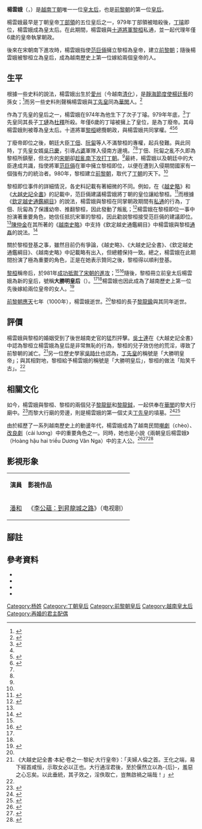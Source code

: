{{東亞女性歷史人物
|名稱 =楊雲娥
|身份 =丁朝皇后→丁朝皇太后→前黎朝皇后
|國家 =[[大瞿越|大瞿越國]]
|政權 =[[丁朝|丁朝]]、[[前黎朝|前黎朝]]
|屆數 =
|最高職務 =
|前任 = 
|繼任 = 
|圖片名稱=Dương Vân Nga.JPG
|圖片大小=200px
|圖片說明=越南華閭黎大行廟中的楊雲娥雕像
|姓=
|名=
|姓名=楊雲娥
|字=
|官職 =
|尊號 =大勝明皇后
|封號 =
|出生年=952年
|出生地=大瞿越國[[愛州|愛州]]
|婚年=
|逝世年=1000年
|逝世地=大瞿越國
|諡號=
|祠廟=黎大行廟
|父親=
|嫡母=
|母親=
|夫=[[丁部領|丁部領]]<br>[[黎桓|黎桓]]
|婚姻名份=正宮
|夫之父=
|夫之母=
|夫之嫡母=
|夫之元配=
|夫之正室=
|夫之繼室=
|夫之平妻=丁部領：共四名<br>黎桓：[[黎桓#皇后|奉乾至理皇后]]、[[黎桓#皇后|順聖明道皇后]]、[[黎桓#皇后|鄭國皇后]]、[[黎桓#皇后|范皇后]]
|夫之側室=
|兄弟=
|姊妹=
|子=[[丁廢帝|丁璿]]
|女=
|其他親屬 =
|經歷 = *[[太平_(丁朝)|太平]]元年正月立為皇后
*太平十年尊為皇太后
*[[天福_(前黎朝)|天福]]三年立為大勝明皇后
|著作 =
|注釋=}}

'''楊雲娥'''（{{vie|v='''Dương Vân Nga'''|hn=楊雲娥}}，{{bd|952年||1000年||}}）是[[越南|越南]][[丁朝|丁朝]]唯一一位[[皇太后|皇太后]]，也是[[前黎朝|前黎朝]]的第一位[[皇后|皇后]]。

楊雲娥最早是丁朝皇帝[[丁部領|丁部領]]的五位皇后之一，979年丁部領被暗殺後，[[丁廢帝|丁璿]]即位，楊雲娥成為皇太后。在此期間，楊雲娥與[[十道將軍|十道將軍]][[黎桓|黎桓]]私通，並一起代理年僅6歲的皇帝執掌朝政。

後來在宋朝南下進攻時，楊雲娥指使[[范巨倆|范巨倆]]擁立黎桓為皇帝，建立[[前黎朝|前黎朝]]；隨後楊雲娥被黎桓立為皇后，成為越南歷史上第一位嫁給兩個皇帝的人。

==生平==
根據一些史料的說法，楊雲娥出生於[[愛州|愛州]]（今越南[[清化市|清化]]），是[[靜海節度使|靜海節度使]][[楊廷藝|楊廷藝]]的孫女；<ref name="tdnvlsvn">{{cite book|title=Từ điển nhân vật lịch sử Việt Nam|author=[[Đinh_Xuân_Lâm|Đinh Xuân Lâm]] et al.|publisher=Education Publishing House|year=2005|location=Hanoi|page=340}}</ref>而另一些史料則聲稱楊雲娥與[[丁部領|丁先皇]]同為[[華閭縣|華閭]]人。<ref>{{cite web|url=http://english.vietnamnet.vn/travel/2008/10/808581/|title=Ninh Binh: where memories are made|accessdate=2019-01-10|date=2008-10-15|publisher=Vietnamnet.vn|archiveurl=https://web.archive.org/web/20081231000346/http://english.vietnamnet.vn/travel/2008/10/808581/|archivedate=2008-12-31|deadurl=yes}}</ref>

作為丁先皇的皇后之一，楊雲娥在974年為他生下了次子丁璿。979年年底，<ref>{{cite web|url=http://dictionary.bachkhoatoanthu.gov.vn/default.aspx?param=2189aWQ9MzQ2NTUmZ3JvdXBpZD0ma2luZD0ma2V5d29yZD0lYzQlOTBpbmgrVGklYzMlYWFuK0hvJWMzJWEwbmc=&page=1|title=Đinh Tiên Hoàng|publisher=Từ điển Bách khoa toàn thư Việt Nam}}{{dead link|date=2018年1月|fix-attempted=yes|bot=InternetArchiveBot}}</ref>丁先皇同其長子[[丁璉|丁璉]]為[[杜釋|杜釋]]所殺。年僅6歲的丁璿被擁上了皇位，是為丁廢帝。其母楊雲娥則被尊為皇太后。十道將軍[[黎桓|黎桓]]總攬朝政，與楊雲娥共同掌權。<ref name="tdnvlsvn" /><ref name="bktt">{{cite web|url=http://dictionary.bachkhoatoanthu.gov.vn/default.aspx?param=1F9DaWQ9MzQ2NjkmZ3JvdXBpZD0ma2luZD0ma2V5d29yZD1EJWM2JWIwJWM2JWExbmcrViVjMyVhMm4rTmdh&page=1|title=Dương Vân Nga|publisher=Từ điển Bách khoa toàn thư Việt Nam}}{{dead link|date=2018年1月|fix-attempted=yes|bot=InternetArchiveBot}}</ref><ref name="Chapuis72">{{Harvnb|Chapuis|1995|pp=72–73}}</ref>

丁廢帝即位之後，朝廷大臣[[丁佃|丁佃]]、[[阮匐|阮匐]]等人不滿黎桓的專權，起兵發難。與此同時，丁先皇女婿[[吳日慶|吳日慶]]，引導[[占婆|占婆]]軍隊入侵南方邊境。<ref name="bktt" /><ref name="Chapuis72" />丁佃、阮匐之亂不久即為黎桓所鎮壓，但北方的[[宋朝|宋朝]]卻[[白藤江之战_(981年)|趁亂南下攻打丁朝]]。<ref name="Chapuis72" />最終，楊雲娥以及朝廷中的大臣達成共識，指使將軍[[范巨倆|范巨倆]]在軍中擁立黎桓即位，以便在遭到入侵期間國家有一個強有力的統治者。980年，黎桓建立[[前黎朝|前黎朝]]，取代了[[丁朝|丁朝]]的天下。<ref name="tdnvlsvn" />

黎桓即位事件的詳細情況，各史料記載有著細微的不同。例如，在《[[越史略|越史略]]》和《[[大越史記全書|大越史記全書]]》的記載中，范巨倆建議楊雲娥將丁朝的皇位讓給黎桓。<ref>{{cite book|title=Đại Việt sử lược|author=Nguyễn Gia Tường (translator)|publisher=Ho Chi Minh City Publishing House, University of Ho Chi Minh City|year=1993|page=29}}</ref>而根據《[[欽定越史通鑑綱目|欽定越史通鑑綱目]]》的說法，楊雲娥與黎桓在同掌朝政期間有[[私通|私通]]的行為，丁佃、阮匐為了保護幼帝、推翻黎桓，因此發動了叛亂；<ref name="#1">{{Harvnb|欽定越史通鑑綱目|卷之一}}</ref>楊雲娥在黎桓即位一事中扮演著重要角色，她信任抵抗宋軍的黎桓，因此勸說黎桓接受范巨倆的建議即位。<ref name="#1"/>[[陳仲金|陳仲金]]在其所著的《[[越南史略|越南史略]]》中支持《欽定越史通鑑綱目》中楊雲娥與黎桓[[通姦|通姦]]的說法。<ref>{{Harvnb|陳仲金|1971|p=36}}</ref>

關於黎桓登基之事，雖然目前仍有爭論，《越史略》、《大越史記全書》、《欽定越史通鑑綱目》、《越南史略》中記載略有出入，但總體保持一致。總之，楊雲娥在此期間扮演了極為重要的角色，正是在她表示贊同之後，黎桓得以順利登基。

[[黎桓|黎桓]]稱帝后，於981年[[白藤江之战_(981年)|成功抵禦了宋朝的進攻]]；<ref name="Chapuis72" /><ref>{{cite book|title=The making of South East Asia|last=Cœdès|first=George|publisher=University of California Press|year=1966|isbn=0520050614|page=82}}</ref>隨後，黎桓冊立前皇太后楊雲娥為新的皇后，號稱'''大勝明皇后'''（{{vie|v=Đại Thắng Minh Hoàng hậu|hn=大勝明皇后}}）。<ref name="tdnvlsvn" /><ref name="bktt" />楊雲娥也因此成為了越南歷史上第一位先後嫁給兩位皇帝的女人。<ref>{{cite web|url=http://vietnamnews.vnagency.com.vn/travel/stories/36.htm|title=Cave in to the beauty of Ninh Binh|publisher=Vietnam News Agency|archiveurl=https://archive.today/20120722092823/http://vietnamnews.vnagency.com.vn/travel/stories/36.htm|archivedate=2012-07-22|deadurl=yes|access-date=2011-01-28}}</ref>

[[前黎朝|前黎朝]][[應天_(前黎朝)|應天]]七年（1000年），楊雲娥逝世。<ref name="tdnvlsvn" />黎桓的長子[[黎龍鍮|黎龍鍮]]與其同年逝世。

==評價==
楊雲娥與黎桓的婚姻受到了後世越南史官的猛烈抨擊。[[吳士連|吳士連]]在《大越史記全書》中認為黎桓立楊雲娥為皇后是非常無恥的行為，黎桓的兒子效仿他的荒淫，導致了前黎朝的滅亡。<ref>《大越史記全書·本紀·卷之一·黎紀·大行皇帝》：「夫婦人倫之首。王化之端，易下經首咸恒，示取女必以正也。大行通淫君後，至於偃然立以為-{后}-，羞惡之心忘矣。以此垂統，其子效之，淫佚取亡，豈無啟禍之端哉！」</ref>另一位歷史學家[[吳時仕|吳時仕]]也認為，[[丁部領|丁先皇]]的稱號是「大勝明皇帝」；與其相對地，黎桓給予楊雲娥的稱號是「大勝明皇后」，黎桓的做法「貽笑千古」。<ref name="#1"/>

==相關文化==
如今，楊雲娥與黎桓、黎桓的兩個兒子[[黎龍鋌|黎龍鋌]]和[[黎龍鉞|黎龍鉞]]，一起供奉在[[華閭縣|華閭]]的黎大行廟中。<ref>{{cite book|title=Viet nam 2009-2010|author=Caroline Hemery, Sophie Cucheval, Emmanuelle Bluman, Aurélie Louchart|publisher=Petit Futé|isbn=274692353X|page=401|language=fr}}</ref>而黎大行廟的旁邊，則是楊雲娥的第一個丈夫[[丁部領|丁先皇]]的墳墓。<ref>{{cite book|title=Vietnam|url=https://archive.org/details/vietnam0000rayn|author=Nick Ray, Wendy Yanagihara|publisher=Lonely Planet|year=2005|isbn=1740596773|page=[https://archive.org/details/vietnam0000rayn/page/176 176]}}</ref><ref>{{cite web|url=http://english.vietnamnet.vn/travel/2009/05/847972/|title=Ancient capital offers colourful history lessons of two dynasties|accessdate=2019-01-10|date=2009-05-16|publisher=Vietnamnet.vn|archiveurl=https://web.archive.org/web/20100326050257/http://english.vietnamnet.vn/travel/2009/05/847972/|archivedate=2010-03-26|deadurl=yes}}</ref>

由於經歷了一系列越南歷史上的動盪年代，楊雲娥成為了越南民間[[嘲劇|嘲劇]]（chèo）、[[改良_(戲劇)|改良劇]]（cải lương）中的重要角色之一。同時，她也是小說《兩朝皇后楊雲娥》（Hoàng hậu hai triều Dương Vân Nga）中的主人公。<ref>{{cite web|url=http://english.vietnamnet.vn/lifestyle/200910/Can-Tho-woman-wins-music-contest-874228/|title=Can Tho woman wins music contest|accessdate=2019-01-10|date=2009-10-18|publisher=Vietnamnet.vn|archiveurl=https://web.archive.org/web/20100530100756/http://english.vietnamnet.vn/lifestyle/200910/Can-Tho-woman-wins-music-contest-874228/|archivedate=2010-05-30|deadurl=yes}}</ref><ref>{{cite web|url=http://english.vietnamnet.vn/lifestyle/2006/09/615861/|title=Cai Luong devotees scramble for Bach Tuyet tickets|accessdate=2019-01-10|date=2006-09-26|publisher=Vietnamnet.vn|archiveurl=https://web.archive.org/web/20070223140328/http://english.vietnamnet.vn/lifestyle/2006/09/615861/|archivedate=2007-02-23|deadurl=yes}}</ref><ref>{{cite book|title=Hoàng hậu hai triều Dương Vân Nga|author=Hoàng Công Khánh|publisher=Literature Publishing House|year=1996|location=Hanoi}}</ref>
== 影視形象 ==
{| class="wikitable" style="width:70%;"
|-  style="background:cornflowerblue; color:white; text-align:center;"
|'''演員'''||'''影視作品'''
|-
| style="text-align:center;"|[[潘和|潘和]]||style="text-align:center;"|《[[李公蘊：到昇龍城之路|李公蘊：到昇龍城之路]]》（电视剧）
|}

==腳註==
{{reflist|2}}
==參考資料==
* {{citation|author=吳士連|authorlink=吳士連|title=[[大越史記全書|大越史記全書]]|ref=harv}}
* {{citation|author=國史館|authorlink=阮朝國史館|title=[[欽定越史通鑒綱目|欽定越史通鑒綱目]]|ref=harv}}
* {{citation|author=陳仲金|authorlink=陳仲金|title=[[越南通史|越南通史]]|ref=harv}}
* {{citation|first=Oscar|last=Chapuis|title=A history of Vietnam: from Hong Bang to Tu Duc|url=http://books.google.com/books?id=Jskyi00bspcC&lpg=PA85&dq=%22tran%20anh%20tong%22&as_brr=3&hl=fr&pg=PA85#v=onepage&q=%22tran%20anh%20tong%22&f=false|year=1995|publisher=Greenwood Publishing Group|isbn=0313296227|accessdate=2011-01-28|archive-date=2019-12-22|archive-url=https://web.archive.org/web/20191222182330/https://books.google.com/books?id=Jskyi00bspcC&lpg=PA85&dq=%22tran%20anh%20tong%22&as_brr=3&hl=fr&pg=PA85#v=onepage&q=%22tran%20anh%20tong%22&f=false|dead-url=no}}
{{丁朝、前黎朝及李朝皇后}}
[[Category:杨姓|Category:杨姓]]
[[Category:丁朝皇后|Category:丁朝皇后]]
[[Category:前黎朝皇后|Category:前黎朝皇后]]
[[Category:越南皇太后|Category:越南皇太后]]
[[Category:再婚的君主配偶|Category:再婚的君主配偶]]